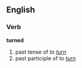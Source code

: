 ==English==
===Verb===
'''turned'''

# past tense of ''to [[turn]]''
# past participle of ''to [[turn]]''